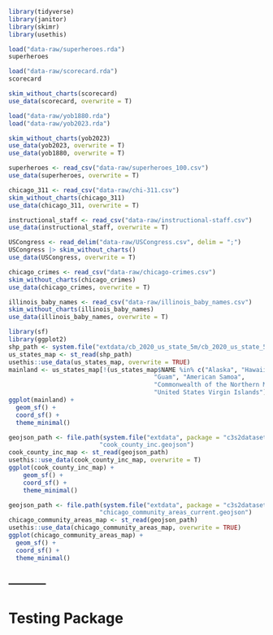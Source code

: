 ```r
library(tidyverse)
library(janitor)
library(skimr)
library(usethis)
```


```r
load("data-raw/superheroes.rda")
superheroes
```

```r
load("data-raw/scorecard.rda")
scorecard
```

```r
skim_without_charts(scorecard)
use_data(scorecard, overwrite = T)
```


```r
load("data-raw/yob1880.rda")
load("data-raw/yob2023.rda")
```

```r
skim_without_charts(yob2023)
use_data(yob2023, overwrite = T)
use_data(yob1880, overwrite = T)
```

```r
superheroes <- read_csv("data-raw/superheroes_100.csv")
use_data(superheroes, overwrite = T)
```

```r
chicago_311 <- read_csv("data-raw/chi-311.csv")
skim_without_charts(chicago_311)
use_data(chicago_311, overwrite = T)
```


```r
instructional_staff <- read_csv("data-raw/instructional-staff.csv")
use_data(instructional_staff, overwrite = T)
```

```r
USCongress <- read_delim("data-raw/USCongress.csv", delim = ";")
USCongress |> skim_without_charts()
use_data(USCongress, overwrite = T)
```


```r
chicago_crimes <- read_csv("data-raw/chicago-crimes.csv")
skim_without_charts(chicago_crimes)
use_data(chicago_crimes, overwrite = T)
```


```r
illinois_baby_names <- read_csv("data-raw/illinois_baby_names.csv")
skim_without_charts(illinois_baby_names)
use_data(illinois_baby_names, overwrite = T)
```

```r
library(sf)
library(ggplot2)
shp_path <- system.file("extdata/cb_2020_us_state_5m/cb_2020_us_state_5m.shp", package = "c3s2datasets")
us_states_map <- st_read(shp_path)
usethis::use_data(us_states_map, overwrite = TRUE)
mainland <- us_states_map[!(us_states_map$NAME %in% c("Alaska", "Hawaii", "Puerto Rico",
                                        "Guam", "American Samoa", 
                                        "Commonwealth of the Northern Mariana Islands", 
                                        "United States Virgin Islands")), ]
ggplot(mainland) +
  geom_sf() +
  coord_sf() +
  theme_minimal()
```

```r
geojson_path <- file.path(system.file("extdata", package = "c3s2datasets"), 
                         "cook_county_inc.geojson")
cook_county_inc_map <- st_read(geojson_path)
usethis::use_data(cook_county_inc_map, overwrite = T)
ggplot(cook_county_inc_map) +
    geom_sf() +
    coord_sf() +
    theme_minimal()
```

```r
geojson_path <- file.path(system.file("extdata", package = "c3s2datasets"), 
                         "chicago_community_areas_current.geojson")
chicago_community_areas_map <- st_read(geojson_path)
usethis::use_data(chicago_community_areas_map, overwrite = TRUE)
ggplot(chicago_community_areas_map) +
  geom_sf() +
  coord_sf() +
  theme_minimal()
```


-----------
-----------
# Testing Package












































































































































































































































